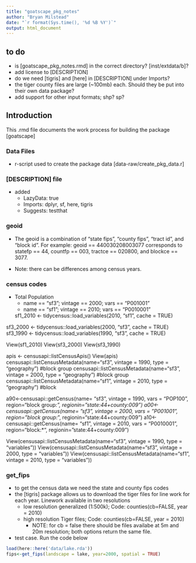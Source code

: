 ```yaml
---
title: "goatscape_pkg_notes"
author: "Bryan Milstead"
date: "`r format(Sys.time(), '%d %B %Y')`"
output: html_document
---
```

## to do
* is [goatscape_pkg_notes.rmd] in the correct directory? [inst/extdata/b]?
* add license to [DESCRIPTION]
* do we need [tigris] and [here] in [DESCRIPTION] under Imports?
* the tiger county files are large (~100mb) each.  Should they be put into their own data package?
* add support for other input formats; shp? sp?

## Introduction

This .rmd file documents the work process for building the package [goatscape]

### Data Files

* r-script used to create the package data [data-raw/create_pkg_data.r]


### [DESCRIPTION] file

* added
    - LazyData: true
    - Imports: dplyr, sf, here, tigris
    - Suggests: testthat

### geoid

* The geoid is a combination of "state fips", "county fips", "tract id", and "block id".  For example: geoid == 440030208003077 corresponds to statefp == 44, countfp == 003, tractce == 020800, and blockce == 3077.

* Note: there can be differences among census years.

### census codes

* Total Population
    - name == "sf3"; vintage == 2000; vars == "P001001"
    - name == "sf1"; vintage == 2010; vars == "P0010001"
    
    sf1_2010 <- tidycensus::load_variables(2010, "sf1", cache = TRUE)
    
sf3_2000 <- tidycensus::load_variables(2000, "sf3", cache = TRUE)
sf3_1990 <- tidycensus::load_variables(1990, "sf3", cache = TRUE)

View(sf1_2010)
View(sf3_2000)
View(sf3_1990)


apis <- censusapi::listCensusApis()
View(apis)
censusapi::listCensusMetadata(name="sf3", vintage = 1990, type = "geography") #block group
censusapi::listCensusMetadata(name="sf3", vintage = 2000, type = "geography") #block group
censusapi::listCensusMetadata(name="sf1", vintage = 2010, type = "geography") #block

a90<-censusapi::getCensus(name= "sf3", vintage = 1990, vars = "POP100", region="block group:*", regionin="state:44+county:009")
a00<-censusapi::getCensus(name= "sf3", vintage = 2000, vars = "P001001", region="block group:*", regionin="state:44+county:009")
a10<-censusapi::getCensus(name= "sf1", vintage = 2010, vars = "P0010001", region="block:*", regionin="state:44+county:009")

View(censusapi::listCensusMetadata(name="sf3", vintage = 1990, type = "variables"))
View(censusapi::listCensusMetadata(name="sf3", vintage = 2000, type = "variables"))
View(censusapi::listCensusMetadata(name="sf1", vintage = 2010, type = "variables"))


### get_fips
* to get the census data we need the state and county fips codes
* the [tigris] package allows us to download the tiger files for line work for each year.  Linework available in two resolutions
    - low resolution generalized (1:500k); Code: counties(cb=FALSE, year = 2010)
    - high resolution Tiger files; Code: counties(cb=FALSE, year = 2010)
        - NOTE: for cb = false there should be files availabe at 5m and 20m resolution; both options return the same file.

* test case.  Run the code below

```r
load(here::here('data/lake.rda'))
fips<-get_fips(landscape = lake, year=2000, spatial = TRUE)

```


